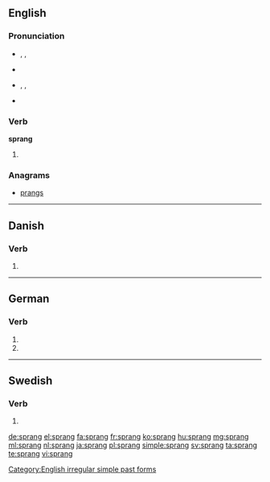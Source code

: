 ==English==

===Pronunciation===
* {{enPR|sprăng}}, {{IPA|/spɹæŋ/}}, {{X-SAMPA|/spr\{N/}}
* {{audio|en-us-sprang.ogg|Audio (US)}}
* {{context|also|lang=en}} {{a|US}} {{enPR|sprāng}}, {{IPA|/spɹeɪŋ/}}, {{X-SAMPA|/spr\eIN/}}
* {{rhymes|æŋ}}

===Verb===
'''sprang'''

# {{en-simple past of|spring}}

===Anagrams===
* [[prangs#English|prangs]]

[[Category:English irregular simple past forms]]

----

==Danish==

===Verb===
{{head|da|verb form}}

# {{form of|past|springe|lang=da}}

----

==German==

===Verb===
{{head|de}}

# {{de-verb form of|springen|1|s|v}}
# {{de-verb form of|springen|3|s|v}}

----

==Swedish==

===Verb===
{{head|sv|verb form}}

# {{sv-verb-form-past|springa}}

[[de:sprang]]
[[el:sprang]]
[[fa:sprang]]
[[fr:sprang]]
[[ko:sprang]]
[[hu:sprang]]
[[mg:sprang]]
[[ml:sprang]]
[[nl:sprang]]
[[ja:sprang]]
[[pl:sprang]]
[[simple:sprang]]
[[sv:sprang]]
[[ta:sprang]]
[[te:sprang]]
[[vi:sprang]]